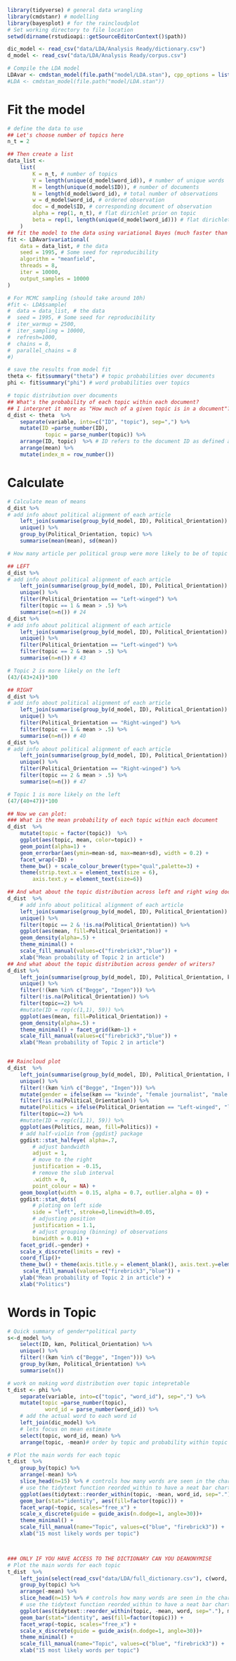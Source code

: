 ```r
library(tidyverse) # general data wrangling
library(cmdstanr) # modelling
library(bayesplot) # for the raincloudplot
# Set working directory to file location
setwd(dirname(rstudioapi::getSourceEditorContext()$path))

dic_model <- read_csv("data/LDA/Analysis Ready/dictionary.csv")
d_model <- read_csv("data/LDA/Analysis Ready/corpus.csv")

# Compile the LDA model
LDAvar <- cmdstan_model(file.path("model/LDA.stan"), cpp_options = list(stan_threads = TRUE))
#LDA <- cmdstan_model(file.path("model/LDA.stan"))

```

# Fit the model
```r
# define the data to use
## Let's choose number of topics here
n_t = 2

## Then create a list
data_list <- 
    list(
        K = n_t, # number of topics
        V = length(unique(d_model$word_id)), # number of unique words
        M = length(unique(d_model$ID)), # number of documents
        N = length(d_model$word_id), # total number of observations
        w = d_model$word_id, # ordered observation
        doc = d_model$ID, # corresponding document of observation
        alpha = rep(1, n_t), # flat dirichlet prior on topic
        beta = rep(1, length(unique(d_model$word_id))) # flat dirichlet prior on words
    )
## fit the model to the data using variational Bayes (much faster than sampling)
fit <- LDAvar$variational(
    data = data_list, # the data
    seed = 1995, # Some seed for reproducibility
    algorithm = "meanfield",
    threads = 8,
    iter = 10000,
    output_samples = 10000
)

# For MCMC sampling (should take around 10h)
#fit <- LDA$sample(
#  data = data_list, # the data
#  seed = 1995, # Some seed for reproducibility
#  iter_warmup = 2500,
#  iter_sampling = 10000,
#  refresh=1000,
#  chains = 8,
#  parallel_chains = 8
#)

# save the results from model fit
theta <- fit$summary("theta") # topic probabilities over documents
phi <- fit$summary("phi") # word probabilities over topics

# topic distribution over documents
## What's the probability of each topic within each document?
## I interpret it more as "How much of a given topic is in a document"?
d_dist <- theta  %>%
    separate(variable, into=c("ID", "topic"), sep=",") %>%
    mutate(ID =parse_number(ID),
            topic = parse_number(topic)) %>%
    arrange(ID, topic)  %>% # ID refers to the document ID as defined above
    arrange(mean) %>%
    mutate(index_m = row_number())

```

# Calculate
```r
# Calculate mean of means
d_dist %>%
# add info about political alignment of each article
    left_join(summarise(group_by(d_model, ID), Political_Orientation)) %>%
    unique() %>%
    group_by(Political_Orientation, topic) %>%
    summarise(mean(mean), sd(mean))

# How many article per political group were more likely to be of topic 1 or 2

## LEFT
d_dist %>%
# add info about political alignment of each article
    left_join(summarise(group_by(d_model, ID), Political_Orientation)) %>%
    unique() %>%
    filter(Political_Orientation == "Left-winged") %>%
    filter(topic == 1 & mean > .5) %>%
    summarise(n=n()) # 24
d_dist %>%
# add info about political alignment of each article
    left_join(summarise(group_by(d_model, ID), Political_Orientation)) %>%
    unique() %>%
    filter(Political_Orientation == "Left-winged") %>%
    filter(topic == 2 & mean > .5) %>%
    summarise(n=n()) # 43

# Topic 2 is more likely on the left
(43/(43+24))*100

## RIGHT
d_dist %>%
# add info about political alignment of each article
    left_join(summarise(group_by(d_model, ID), Political_Orientation)) %>%
    unique() %>%
    filter(Political_Orientation == "Right-winged") %>%
    filter(topic == 1 & mean > .5) %>%
    summarise(n=n()) # 40
d_dist %>%
# add info about political alignment of each article
    left_join(summarise(group_by(d_model, ID), Political_Orientation)) %>%
    unique() %>%
    filter(Political_Orientation == "Right-winged") %>%
    filter(topic == 2 & mean > .5) %>%
    summarise(n=n()) # 47

# Topic 1 is more likely on the left
(47/(40+47))*100
```

```r
## Now we can plot:
### What is the mean probability of each topic within each document
d_dist  %>%
    mutate(topic = factor(topic))  %>%
    ggplot(aes(topic, mean, color=topic)) +
    geom_point(alpha=1) +
    geom_errorbar(aes(ymin=mean-sd, max=mean+sd), width = 0.2) +
    facet_wrap(~ID) + 
    theme_bw() + scale_colour_brewer(type="qual",palette=3) +
    theme(strip.text.x = element_text(size = 6),
        axis.text.y = element_text(size=6))

```

```r
## And what about the topic distribution across left and right wing documents?
d_dist  %>%
    # add info about political alignment of each article
    left_join(summarise(group_by(d_model, ID), Political_Orientation)) %>%
    unique() %>%
    filter(topic == 2 & !is.na(Political_Orientation)) %>%
    ggplot(aes(mean, fill=Political_Orientation)) +
    geom_density(alpha=.5) + 
    theme_minimal() +
    scale_fill_manual(values=c("firebrick3","blue")) +
    xlab("Mean probability of Topic 2 in article")
## And what about the topic distribution across gender of writers?
d_dist %>%
    left_join(summarise(group_by(d_model, ID), Political_Orientation, køn)) %>%
    unique() %>%
    filter(!(køn %in% c("Begge", "Ingen"))) %>%
    filter(!is.na(Political_Orientation)) %>%
    filter(topic==2) %>%
    #mutate(ID = rep(c(1,1), 59)) %>%
    ggplot(aes(mean, fill=Political_Orientation)) +
    geom_density(alpha=.5) + 
    theme_minimal() + facet_grid(køn~1) +
    scale_fill_manual(values=c("firebrick3","blue")) +
    xlab("Mean probability of Topic 2 in article")


## Raincloud plot
d_dist  %>%
    left_join(summarise(group_by(d_model, ID), Political_Orientation, køn)) %>%
    unique() %>%
    filter(!(køn %in% c("Begge", "Ingen"))) %>%
    mutate(gender = ifelse(køn == "kvinde", "female journalist", "male journalist")) %>%
    filter(!is.na(Political_Orientation)) %>%
    mutate(Politics = ifelse(Political_Orientation == "Left-winged", "left-oriented", "right-oriented")) %>%
    filter(topic==2) %>%
    #mutate(ID = rep(c(1,1), 59)) %>%
    ggplot(aes(Politics, mean, fill=Politics)) +
    # add half-violin from {ggdist} package
    ggdist::stat_halfeye( alpha=.7,
        # adjust bandwidth
        adjust = 1,
        # move to the right
        justification = -0.15,
        # remove the slub interval
        .width = 0,
        point_colour = NA) +
    geom_boxplot(width = 0.15, alpha = 0.7, outlier.alpha = 0) +
    ggdist::stat_dots(
        # ploting on left side
        side = "left", stroke=0,linewidth=0.05,
        # adjusting position
        justification = 1.1,
        # adjust grouping (binning) of observations
        binwidth = 0.01) +
    facet_grid(.~gender) +
    scale_x_discrete(limits = rev) +
    coord_flip()+
    theme_bw() + theme(axis.title.y = element_blank(), axis.text.y=element_blank()) +
     scale_fill_manual(values=c("firebrick3","blue")) +
    ylab("Mean probability of Topic 2 in article") +
    xlab("Politics")

```

# Words in Topic
```r
# Quick summary of gender*political party
s<-d_model %>%
    select(ID, køn, Political_Orientation) %>%
    unique() %>%
    filter(!(køn %in% c("Begge", "Ingen"))) %>%
    group_by(køn, Political_Orientation) %>%
    summarise(n())

# work on making word distribution over topic intepretable
t_dist <- phi %>%
    separate(variable, into=c("topic", "word_id"), sep=",") %>%
    mutate(topic =parse_number(topic),
            word_id = parse_number(word_id)) %>%
    # add the actual word to each word id
    left_join(dic_model) %>%
    # lets focus on mean estimate
    select(topic, word_id, mean) %>%
    arrange(topic, -mean)# order by topic and probability within topic

# Plot the main words for each topic
t_dist  %>%
    group_by(topic) %>%
    arrange(-mean) %>%
    slice_head(n=15) %>% # controls how many words are seen in the chart
    # use the tidytext function reorded_within to have a neat bar chart
    ggplot(aes(tidytext::reorder_within(topic, -mean, word_id, sep="."), mean)) +
    geom_bar(stat="identity", aes(fill=factor(topic))) +
    facet_wrap(~topic, scales="free_x") +
    scale_x_discrete(guide = guide_axis(n.dodge=1, angle=30))+
    theme_minimal() +
    scale_fill_manual(name="Topic", values=c("blue", "firebrick3")) +
    xlab("15 most likely words per topic")



### ONLY IF YOU HAVE ACCESS TO THE DICTIONARY CAN YOU DEANONYMISE
# Plot the main words for each topic
t_dist  %>%
    left_join(select(read_csv("data/LDA/full_dictionary.csv"), c(word, word_id))) %>%
    group_by(topic) %>%
    arrange(-mean) %>%
    slice_head(n=15) %>% # controls how many words are seen in the chart
    # use the tidytext function reorded_within to have a neat bar chart
    ggplot(aes(tidytext::reorder_within(topic, -mean, word, sep="."), mean)) +
    geom_bar(stat="identity", aes(fill=factor(topic))) +
    facet_wrap(~topic, scales="free_x") +
    scale_x_discrete(guide = guide_axis(n.dodge=1, angle=30))+
    theme_minimal() +
    scale_fill_manual(name="Topic", values=c("blue", "firebrick3")) +
    xlab("15 most likely words per topic")

```
